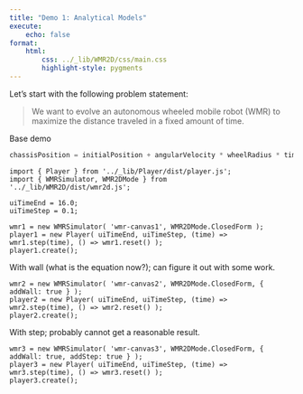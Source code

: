 ```yaml
---
title: "Demo 1: Analytical Models"
execute:
    echo: false
format:
    html:
        css: ../_lib/WMR2D/css/main.css
        highlight-style: pygments
---
```


Let's start with the following problem statement:

> We want to evolve an autonomous wheeled mobile robot (WMR) to maximize the distance traveled in a fixed amount of time.

Base demo

```typescript
chassisPosition = initialPosition + angularVelocity * wheelRadius * time;
```

```{=html}
<div>
    <canvas id="wmr-canvas1"></canvas>
</div>
```

```ojs
import { Player } from '../_lib/Player/dist/player.js';
import { WMRSimulator, WMR2DMode } from  '../_lib/WMR2D/dist/wmr2d.js';

uiTimeEnd = 16.0;
uiTimeStep = 0.1;

wmr1 = new WMRSimulator( 'wmr-canvas1', WMR2DMode.ClosedForm );
player1 = new Player( uiTimeEnd, uiTimeStep, (time) => wmr1.step(time), () => wmr1.reset() );
player1.create();
```


With wall (what is the equation now?); can figure it out with some work.

```{=html}
<div>
    <canvas id="wmr-canvas2"></canvas>
</div>
```

```ojs
wmr2 = new WMRSimulator( 'wmr-canvas2', WMR2DMode.ClosedForm, { addWall: true } );
player2 = new Player( uiTimeEnd, uiTimeStep, (time) => wmr2.step(time), () => wmr2.reset() );
player2.create();
```

With step; probably cannot get a reasonable result.

```{=html}
<div>
    <canvas id="wmr-canvas3"></canvas>
</div>
```

```ojs
wmr3 = new WMRSimulator( 'wmr-canvas3', WMR2DMode.ClosedForm, { addWall: true, addStep: true } );
player3 = new Player( uiTimeEnd, uiTimeStep, (time) => wmr3.step(time), () => wmr3.reset() );
player3.create();
```
